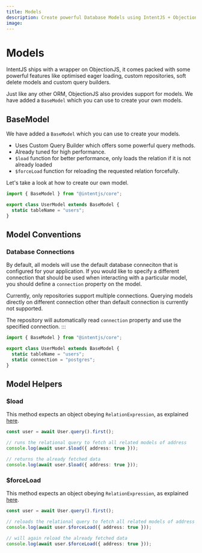 ```yaml
---
title: Models
description: Create powerful Database Models using IntentJS + ObjectionJS
image:
---
```


# Models

IntentJS ships with a wrapper on ObjectionJS, it comes packed with some powerful features like optimised eager loading, custom repositories, soft delete models and custom query builders.

Just like any other ORM, ObjectionJS also provides support for models. We have added a `BaseModel` which you can use to create your own models.

## BaseModel

We have added a `BaseModel` which you can use to create your models.

- Uses Custom Query Builder which offers some powerful query methods.
- Already tuned for high performance.
- `$load` function for better performance, only loads the relation if it is not already loaded
- `$forceLoad` function for reloading the requested relation forcefully.

Let's take a look at how to create our own model.

```typescript
import { BaseModel } from "@intentjs/core";

export class UserModel extends BaseModel {
  static tableName = "users";
}
```

## Model Conventions

### Database Connections

By default, all models will use the default database conneciton that is configured for your application. If you would like to specify a different connection that should be used when interacting with a particular model, you should define a `connection` property on the model.

<Callout>
Currently, only repositories support multiple connections. Querying models directly on different connection other than default connection is currently not supported.
</Callout>

The repository will automatically read `connection` property and use the specified connection. :::

```typescript
import { BaseModel } from "@intentjs/core";

export class UserModel extends BaseModel {
  static tableName = "users";
  static connection = "postgres";
}
```

## Model Helpers

### $load

This method expects an object obeying `RelationExpression`, as explained [here](https://vincit.github.io/objection.js/api/types/#type-relationexpression).

```typescript
const user = await User.query().first();

// runs the relational query to fetch all related models of address
console.log(await user.$load({ address: true }));

// returns the already fetched data
console.log(await user.$load({ address: true }));
```

### $forceLoad

This method expects an object obeying `RelationExpression`, as explained [here](https://vincit.github.io/objection.js/api/types/#type-relationexpression).

```typescript
const user = await User.query().first();

// reloads the relational query to fetch all related models of address
console.log(await user.$forceLoad({ address: true }));

// will again reload the already fetched data
console.log(await user.$forceLoad({ address: true }));
```